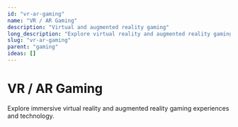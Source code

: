 ```yaml
---
id: "vr-ar-gaming"
name: "VR / AR Gaming"
description: "Virtual and augmented reality gaming"
long_description: "Explore virtual reality and augmented reality gaming experiences"
slug: "vr-ar-gaming"
parent: "gaming"
ideas: []
---
```


# VR / AR Gaming

Explore immersive virtual reality and augmented reality gaming experiences and technology.